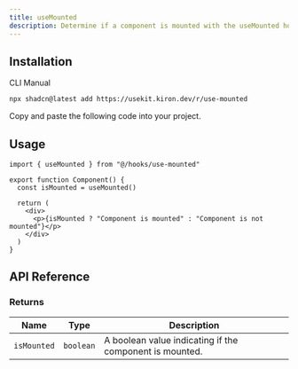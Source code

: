 ```yaml
---
title: useMounted
description: Determine if a component is mounted with the useMounted hook.
---
```


## Installation

<Tabs defaultValue="cli">

<TabsList>
  <TabsTrigger value="cli">CLI</TabsTrigger>
  <TabsTrigger value="manual">Manual</TabsTrigger>
</TabsList>

<TabsContent value="cli">

```bash
npx shadcn@latest add https://usekit.kiron.dev/r/use-mounted
```

</TabsContent>

<TabsContent value="manual">

<Steps>

<Step>Copy and paste the following code into your project.</Step>

<ComponentSource name="use-mounted" />

</Steps>

</TabsContent>

</Tabs>

## Usage

```tsx {1, 4}
import { useMounted } from "@/hooks/use-mounted"

export function Component() {
  const isMounted = useMounted()

  return (
    <div>
      <p>{isMounted ? "Component is mounted" : "Component is not mounted"}</p>
    </div>
  )
}
```

## API Reference

### Returns

| Name        | Type      | Description                                             |
| ----------- | --------- | ------------------------------------------------------- |
| `isMounted` | `boolean` | A boolean value indicating if the component is mounted. |
